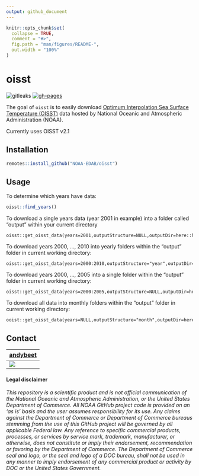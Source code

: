 ```yaml
---
output: github_document
---
```


<!-- README.md is generated from README.Rmd. Please edit that file -->

```r
knitr::opts_chunk$set(
  collapse = TRUE,
  comment = "#>",
  fig.path = "man/figures/README-",
  out.width = "100%"
)
```
# oisst

<!-- badges: start -->
![gitleaks](https://github.com/NOAA-EDAB/oisst/workflows/gitleaks/badge.svg)
[![gh-pages](https://github.com/NOAA-EDAB/oisst/actions/workflows/pkgdown.yml/badge.svg)](https://github.com/NOAA-EDAB/oisst/actions/workflows/pkgdown.yml)
<!-- badges: end -->

The goal of `oisst` is to easily download [Optimum Interpolation Sea Surface Temperature (OISST)](https://www.ncei.noaa.gov/products/optimum-interpolation-sst) data hosted by National Oceanic and Atmospheric Administration (NOAA). 

Currently uses OISST v2.1

## Installation

``` r
remotes::install_github("NOAA-EDAB/oisst")
```

## Usage

To determine which years have data:

``` r
oisst::find_years()
```


To download a single years data (year 2001 in example) into a folder called "output" within your current directory

``` 
oisst::get_oisst_data(years=2001,outputStructure=NULL,outputDir=here::here("output"))

```

To download years 2000, ..., 2010 into yearly folders within the "output" folder in current working directory:

```
oisst::get_oisst_data(years=2000:2010,outputStructure="year",outputDir=here::here("output"))
```

To download years 2000, ..., 2005 into a single folder within the "output" folder in current working directory:

```
oisst::get_oisst_data(years=2000:2005,outputStructure=NULL,outputDir=here::here("output"))
```

To download all data into monthly folders within the "output" folder in current working directory:

```
ooist::get_oisst_data(years=NULL,outputStructure="month",outputDir=here::here("output"))
```

## Contact

| [andybeet](https://github.com/andybeet)        
| ----------------------------------------------------------------------------------------------- 
| [![](https://avatars1.githubusercontent.com/u/22455149?s=100&v=4)](https://github.com/andybeet) | 


#### Legal disclaimer

*This repository is a scientific product and is not official
communication of the National Oceanic and Atmospheric Administration, or
the United States Department of Commerce. All NOAA GitHub project code
is provided on an ‘as is’ basis and the user assumes responsibility for
its use. Any claims against the Department of Commerce or Department of
Commerce bureaus stemming from the use of this GitHub project will be
governed by all applicable Federal law. Any reference to specific
commercial products, processes, or services by service mark, trademark,
manufacturer, or otherwise, does not constitute or imply their
endorsement, recommendation or favoring by the Department of Commerce.
The Department of Commerce seal and logo, or the seal and logo of a DOC
bureau, shall not be used in any manner to imply endorsement of any
commercial product or activity by DOC or the United States Government.*

